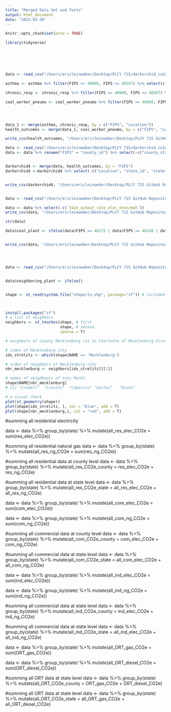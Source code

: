 ```yaml
---
title: "Merged Data Set and Tests"
output: html_document
date: "2023-03-30"
---
```


```r
knitr::opts_chunk$set(echo = TRUE)
```

```r
library(tidyverse)






data <- read_csv("/Users/ericleinweber/Desktop/PLCY 715/darkorchid_co2data.csv")

```

```r


asthma <- asthma %>% filter(FIPS >= 48000, FIPS <= 48507) %>% select(c("Location", "FIPS", `Mortality Rate, 2014*`, `% Change in Mortality Rate, 1980-2014`)) %>% mutate("2014_mortality_ast" = `Mortality Rate, 2014*`, "perc_mortality_change_ast" = `% Change in Mortality Rate, 1980-2014`) %>% select(-c(`% Change in Mortality Rate, 1980-2014`, `Mortality Rate, 2014*`))

chronic_resp <- chronic_resp %>% filter(FIPS >= 48000, FIPS <= 48507) %>% select(c("Location", "FIPS", `Mortality Rate, 2014*`, `% Change in Mortality Rate, 1980-2014`)) %>% mutate("2014_mortality_resp" = `Mortality Rate, 2014*`, "perc_mortality_change_resp" = `% Change in Mortality Rate, 1980-2014`) %>% select(-c(`% Change in Mortality Rate, 1980-2014`, `Mortality Rate, 2014*`))

coal_worker_pneumo <- coal_worker_pneumo %>% filter(FIPS >= 48000, FIPS <= 48507) %>% select(c("Location", "FIPS", `Mortality Rate, 2014*`, `% Change in Mortality Rate, 1980-2014`)) %>% mutate("2014_mortality_cwp" = `Mortality Rate, 2014*`, "perc_mortality_change_cwp" = `% Change in Mortality Rate, 1980-2014`) %>% select(-c(`% Change in Mortality Rate, 1980-2014`, `Mortality Rate, 2014*`))




data_1 <- merge(asthma, chronic_resp, by = c("FIPS", "Location"))
health_outcomes <- merge(data_1, coal_worker_pneumo, by = c("FIPS", "Location"))

write_csv(health_outcomes, "/Users/ericleinweber/Desktop/PLCY 715 GitHub Repository/final-team-projects-darkorchid/DarkOrchid/Leinweber/health_outcomes_TX.csv")
```

```r
data <- read_csv("/Users/ericleinweber/Desktop/PLCY 715/darkorchid_co2data.csv")
data <- data %>% rename("FIPS" = "county_id") %>% select(-c("county_state_name", "population_cohort", "employment_cohort", "cohort", "longitude", "latitude")) %>% filter(FIPS >= 48000, FIPS <= 48507)


darkorchid4 <- merge(data, health_outcomes, by = "FIPS")
darkorchid4 <-darkorchid4 %>% select(-c("Location", "state_id", "state"))


write_csv(darkorchid4, "/Users/ericleinweber/Desktop/PLCY 715 GitHub Repository/final-team-projects-darkorchid/DarkOrchid/Leinweber/darkorchid4_TX.csv")


data <- read_csv("/Users/ericleinweber/Desktop/PLCY 715 GitHub Repository/final-team-projects-darkorchid/DarkOrchid/Leinweber/darkorchid4_TX.csv")

data <- data %>% select(-c(`CO2e_output_rate_elec_mton/mwh`))
write_csv(data, "/Users/ericleinweber/Desktop/PLCY 715 GitHub Repository/final-team-projects-darkorchid/DarkOrchid/Leinweber/darkorchid4_TX.csv")

str(data)
```

```r
data$coal_plant <- ifelse(data$FIPS == 48175 | data$FIPS == 48149 | data$FIPS ==  48375 | data$FIPS ==  48029 | data$FIPS ==  48293 | data$FIPS ==  48395 | data$FIPS ==  48401 | data$FIPS ==  48157 | data$FIPS ==  48203 | data$FIPS ==  48013 | data$FIPS ==  48309 | data$FIPS ==  48279 | data$FIPS ==  48449, 1, 0)


write_csv(data, "/Users/ericleinweber/Desktop/PLCY 715 GitHub Repository/final-team-projects-darkorchid/DarkOrchid/Leinweber/darkorchid4_TX.csv")




data <- read_csv("/Users/ericleinweber/Desktop/PLCY 715 GitHub Repository/final-team-projects-darkorchid/DarkOrchid/Cleaned Merged Data/darkorchid4_TX.csv")


data$neighboring_plant <- ifelse()


shape <- st_read(system.file("shape/tx.shp", package="sf")) # included with sf package



install.packages("sf")
# a list of neighbors 
neighbors <- st_touches(shape, # first 
                        shape, # second
                        sparse = T)

# neighbors of County Mecklenburg (as in Charlotte of Mecklenburg-Strelitz)

# index of Mecklenburg cnty
idx_strelitz <- which(shape$NAME == 'Mecklenburg') 

# index of neighbors of Mecklenburg cnty
nbr_mecklenburg <- neighbors[idx_strelitz][[1]]

# names of neighbours of cnty Meckl.
shape$NAME[nbr_mecklenburg]
# [1] "Iredell"  "Lincoln"  "Cabarrus" "Gaston"   "Union"   

# a visual check
plot(st_geometry(shape))
plot(shape[idx_strelitz, ], col = "blue", add = T)
plot(shape[nbr_mecklenburg,], col = "red", add = T)
```


#summing all residential electricity 

data <- data %>% group_by(state) %>% mutate(all_res_elec_CO2e = sum(res_elec_CO2e))

#summing all residential natural gas
data <- data %>% group_by(state) %>% mutate(all_res_ng_CO2e = sum(res_ng_CO2e))

#summing all residential data at county level
data <- data %>% group_by(state) %>% mutate(all_res_CO2e_county = res_elec_CO2e + res_ng_CO2e)

#summing all residential data at state level
data <- data %>% group_by(state) %>% mutate(all_res_CO2e_state = all_res_elec_CO2e + all_res_ng_CO2e)


data <- data %>% group_by(state) %>% mutate(all_com_elec_CO2e = sum(com_elec_CO2e))

data <- data %>% group_by(state) %>% mutate(all_com_ng_CO2e = sum(com_ng_CO2e))

#summing all commercial data at county level
data <- data %>% group_by(state) %>% mutate(all_com_CO2e_county = com_elec_CO2e + com_ng_CO2e)

#summing all commercial data at state level
data <- data %>% group_by(state) %>% mutate(all_com_CO2e_state = all_com_elec_CO2e + all_com_ng_CO2e)


data <- data %>% group_by(state) %>% mutate(all_ind_elec_CO2e = sum(ind_elec_CO2e))

data <- data %>% group_by(state) %>% mutate(all_ind_ng_CO2e = sum(ind_ng_CO2e))

#summing all commercial data at state level
data <- data %>% group_by(state) %>% mutate(all_ind_CO2e_county = ind_elec_CO2e + ind_ng_CO2e)

#summing all commercial data at state level
data <- data %>% group_by(state) %>% mutate(all_ind_CO2e_state = all_ind_elec_CO2e + all_ind_ng_CO2e)


data <- data %>% group_by(state) %>% mutate(all_ORT_gas_CO2e = sum(ORT_gas_CO2e))

data <- data %>% group_by(state) %>% mutate(all_ORT_diesel_CO2e = sum(ORT_diesel_CO2e))


#summing all ORT  data at state level
data <- data %>% group_by(state) %>% mutate(all_ORT_CO2e_county = ORT_gas_CO2e + ORT_diesel_CO2e)

#summing all ORT data at state level
data <- data %>% group_by(state) %>% mutate(all_ORT_CO2e_state = all_ORT_gas_CO2e + all_ORT_diesel_CO2e)


